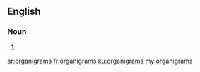 ==English==

===Noun===
{{head|en|plural}}

# {{plural of|organigram|lang=en|nocat=1}}

[[ar:organigrams]]
[[fr:organigrams]]
[[ku:organigrams]]
[[my:organigrams]]